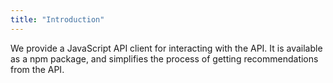 ```yaml
---
title: "Introduction"
---
```


We provide a JavaScript API client for interacting with the API. It is available as a npm package, and simplifies the process of getting recommendations from the API.